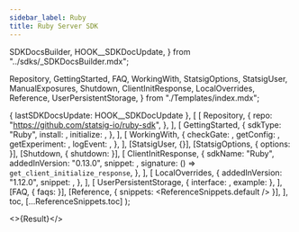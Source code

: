 ```yaml
---
sidebar_label: Ruby
title: Ruby Server SDK
---
```


  SDKDocsBuilder,
  HOOK__SDKDocUpdate,
} from "../sdks/_SDKDocsBuilder.mdx";

  Repository,
  GettingStarted,
  FAQ,
  WorkingWith,
  StatsigOptions,
  StatsigUser,
  ManualExposures,
  Shutdown,
  ClientInitResponse,
  LocalOverrides,
  Reference,
  UserPersistentStorage,
} from "./Templates/index.mdx";


  { lastSDKDocsUpdate: HOOK__SDKDocUpdate },
  [
    [
      Repository,
      {
        repo: "https://github.com/statsig-io/ruby-sdk",
      },
    ],
    [
      GettingStarted,
      {
        sdkType: "Ruby",
        install: <Install />,
        initialize: <Initialize />,
      },
    ],
    [
      WorkingWith,
      {
        checkGate: <CheckGate />,
        getConfig: <GetConfig />,
        getExperiment: <GetExperiment />,
        logEvent: <LogEvent />,
      },
    ],
    [StatsigUser, {}],
    [StatsigOptions, { options: <Options /> }],
    [Shutdown, { shutdown: <ShutdownSnippet /> }],
    [
      ClientInitResponse,
      {
        sdkName: "Ruby",
        addedInVersion: "0.13.0",
        snippet: <ClientInitResponseSnippet />,
        signature: () => <code>get_client_initialize_response</code>,
      },
    ],
    [
      LocalOverrides,
      {
        addedInVersion: "1.12.0",
        snippet: <OverridesSnippet />,
      },
    ],
    [
      UserPersistentStorage,
      { interface: <PersistentStorageInterface />, example: <PersistentStorageExample />},
    ],
    [FAQ, { faqs: <MoreFAQs /> }],
    [Reference, { snippets: <ReferenceSnippets.default /> }],
  ],
  toc,
  [...ReferenceSnippets.toc]
);

<>{Result}</>
